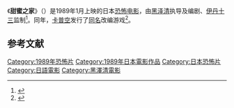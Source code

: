 {{NoteTA
| G1 = Movie
}}
{{otheruse|甜蜜之家}}
《'''甜蜜之家'''》（{{lang|ja|スウィートホーム}}）是1989年1月上映的日本[[恐怖电影|恐怖电影]]，由[[黑泽清|黑泽清]]执导及编剧、[[伊丹十三|伊丹十三]]监制<ref name="cinematoday">{{Cite web| author = 壬生智裕| title = 黒沢清監督、いまだDVD化されない幻のホラー『スウィートホーム』の裏側を語る！| publisher = シネマトゥデイ| date = 2014-09-21| url = http://www.cinematoday.jp/page/N0066566| accessdate = 2014-09-22| archive-date = 2016-10-25| archive-url = https://web.archive.org/web/20161025203207/http://www.cinematoday.jp/page/N0066566| dead-url = no}}</ref>。同年，[[卡普空|卡普空]]发行了[[甜蜜之家_(遊戲)|同名]]改编游戏<ref name="hg101">{{cite web|title=Sweet Home|url=http://www.hardcoregaming101.net/sweet-home-%E3%82%B9%E3%82%A6%E3%82%A3%E3%83%BC%E3%83%88%E3%83%9B%E3%83%BC%E3%83%A0-famicom-1989/|website=Hardcore Gaming 101|date=6 October 2017|archive-url=https://archive.today/20180422180904/http://www.hardcoregaming101.net/sweet-home-%E3%82%B9%E3%82%A6%E3%82%A3%E3%83%BC%E3%83%88%E3%83%9B%E3%83%BC%E3%83%A0-famicom-1989/|archive-date=22 April 2018}}</ref>。

== 参考文献 ==

{{Reflist}}

{{DEFAULTSORT:Sweet Home}}
[[Category:1989年恐怖片|Category:1989年恐怖片]]
[[Category:1989年日本電影作品|Category:1989年日本電影作品]]
[[Category:日本恐怖片|Category:日本恐怖片]]
[[Category:日語電影|Category:日語電影]]
[[Category:黑澤清電影|Category:黑澤清電影]]

{{film-stub}}